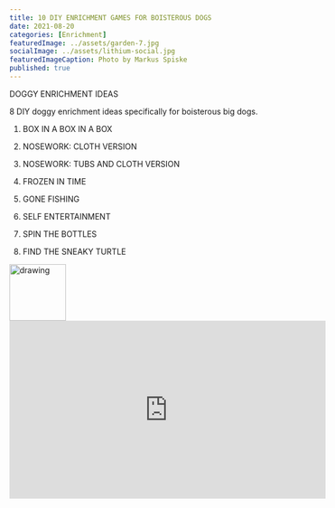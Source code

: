 ```yaml
---
title: 10 DIY ENRICHMENT GAMES FOR BOISTEROUS DOGS
date: 2021-08-20
categories: [Enrichment]
featuredImage: ../assets/garden-7.jpg
socialImage: ../assets/lithium-social.jpg
featuredImageCaption: Photo by Markus Spiske
published: true
---
```


DOGGY ENRICHMENT IDEAS

8 DIY doggy enrichment ideas specifically for boisterous big dogs. 

1. BOX IN A BOX IN A BOX 

2. NOSEWORK: CLOTH VERSION 

3. NOSEWORK: TUBS AND CLOTH VERSION 

4. FROZEN IN TIME 

5. GONE FISHING 

6. SELF ENTERTAINMENT 

7. SPIN THE BOTTLES 

8. FIND THE SNEAKY TURTLE 
<img src="../assets/cardboard.jpg" alt="drawing" style="width:100px"/>
<iframe width="560" height="315" src="https://www.youtube.com/embed/QpxjU5_GPa4" title="YouTube video player" frameborder="0" allow="accelerometer; autoplay; clipboard-write; encrypted-media; gyroscope; picture-in-picture" allowfullscreen></iframe>








